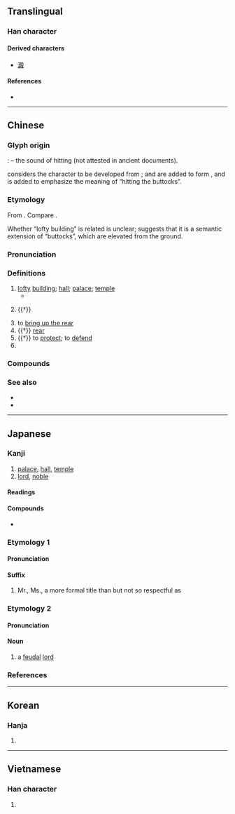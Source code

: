 {{see|宸}}
{{character info}}

==Translingual==

===Han character===
{{Han char|rn=79|rad=殳|as=09|sn=13|four=77247|canj=SCHNE|ids=⿰𡱒殳}}

====Derived characters====
* [[澱]]

====References====
* {{Han ref|kx=0586.090|dkj=16651|dj=0978.150|hdz=32162.090|uh=6BBF|ud=27583|bh=B7B5|bd=47029}}

----

==Chinese==
{{zh-forms|alt=𡱒-second round simplified,𣪍}}

===Glyph origin===
{{Han etym}}
''{{w|Shuowen}}'': {{Han compound|臀|alt1=𡱂|殳|ls=psc|c1=p|c2=s|t2=hand holding a weapon}} – the sound of hitting (not attested in ancient documents).

{{zh-ref|Chi (2010)}} considers the character to be developed from {{zh-l|*𠂤|buttocks}}; {{zh-l|*尸|body}} and {{zh-l|*丌|pedestal}} are added to form {{zh-l|*𡱂|buttocks}}, and {{zh-l|*殳}} is added to emphasize the meaning of “hitting the buttocks”.

===Etymology===
From {{inh|zh|sit-pro|*r-t(u/i)l||buttocks; heel; dull; blunt; rounded part}}. Compare {{cog|kac|shatin|sha'''tin'''|buttocks}}.

Whether “lofty building” is related is unclear; {{zh-ref|Chi (2010)}} suggests that it is a semantic extension of “buttocks”, which are elevated from the ground.

===Pronunciation===
{{zh-pron
|m=diàn
|m-s=dian4
|c=din6
|c-t=en5
|g=tien5
|h=pfs=thien;gd=tiên4
|j=die3
|mb=dāing
|md=dâing
|mn=tiān
|mn-t=doin7/diang6/diêng6
|mn-t_note=doin7 - vernacular; diang6/diêng6 - literary (diêng6 - Chaozhou)
|w=
|x=
|mc=y
|oc=y
|cat=n,v,pn
}}

===Definitions===
{{zh-hanzi}}

# [[lofty]] [[building]]; [[hall]]; [[palace]]; [[temple]]
#* {{zh-x|耶和華 啊，我 喜愛 你 所 住 的 殿 和 你 顯 榮耀 的 居所。|Lord, I have loved the habitation of thy '''house''', and the place where thine honour dwelleth.|ref={{w2|zh|和合本|新標點和合本}} ([[w:Chinese Union Version|Chinese Union Version with New Punctuation]]), {{lang|zh|詩篇}} (Psalm) 26:8}}
# {{rfv-sense|zh}} {{†}} {{zh-alt-form|臀|[[buttock]]s}}
# to [[bring up the rear]]
# {{†}} {{lb|zh|military}} [[rear]]
# {{†}} to [[protect]]; to [[defend]]
# {{surname|zh}}

===Compounds===
{{zh-der|中和殿|享殿|便殿|保和殿|偏殿|凌波殿|凌霄殿|別殿|十殿閻王|坐殿|大成殿|大殿|大殿選|大登殿|大雄寶殿|天王殿|太和殿|宮殿|寢殿|寶殿|廡殿|懋勤殿|昭陽殿|朵殿|森羅殿|正殿|武英殿|殿上虎|殿下|殿元|殿堂|殿宇|殿屎|殿後|殿本|殿版|殿試|殿軍|殿鐘自鳴|殿閣|殿頭官|玉樓金殿|登殿|祈年殿|神殿|紺殿|罵殿|設朝升殿|講殿|賀后罵殿|配殿|金殿|金華殿語|金鑾殿|銀安殿|長生殿|閻王殿|集賢殿|靈霄寶殿|養心殿|魯殿靈光|三官殿|一殿|三大殿|三寶殿|三時殿|三殿|三清殿|三身殿|丙殿|中殿|丹殿|九華殿|九間大殿|九間朝殿|九龍殿|乾陽殿|交泰殿|仁智殿|佛殿|儀鸞殿|內殿|六合殿|前殿|劍履上殿|十殿|十王殿|升殿|卻非殿|合歡殿|含元殿|含章殿|吳殿|呵殿|地下宮殿|妝殿|宣和殿|宴殿|寒殿|小殿直|層殿|山殿|帳殿|帷殿|幄殿|幕殿|廟殿|廣寒殿|延英殿|建始殿|彤殿|影殿|後殿|御殿|復殿|忍殿|抗殿|拜殿|掃殿|掖殿|握髮殿|撒殿|文德殿|文華殿|昇陽殿|明光殿|明殿|昭仁殿|暖殿|書殿|最殿|月殿|月殿嫦娥|未央殿|朱殿|松殿|架殿|柏梁殿|桂宮蘭殿|桂殿|梵殿|棕殿|森羅寶殿|椒房殿|椒殿|椒殿院|楚殿|樓殿|武殿試|殿主|殿使|殿兵|殿呵|殿喝|殿寢|殿岩|殿巖|殿帥|殿庭|殿廬|殿廷|殿撰|殿春|殿最|殿榜|殿直|殿省|殿罰|殿腳|殿腳女|殿舉|殿舍|殿虎|殿負|殿邦|殿闕|殿闥|殿陛|殿院|殿魁|毳殿|水殿|油殿|浴殿|涼殿|清虛殿|湯殿|照殿紅|燕殿|玉殿|珍殿|珠殿|琪殿|瑤殿|璧殿|瓊殿|瓦殿|畫殿|白虎殿|皇極殿|石殿|石虎殿|碧殿|祕殿|神御殿|禁殿|秋殿|稽殿|竹殿|紫殿|繞殿雷|義殿|茅殿|虎殿|蜀殿瓊人|行殿|複殿|記殿|訶殿|課殿|議殿|讌殿|負殿|路殿|軒殿|退殿|通光殿|通明殿|過殿|遶殿雷|遺殿|避宮殿|避正殿|避殿|避殿損膳|避殿減膳|邃殿|還殿|邇英殿|重殿|金華殿|金鑾寶殿|金鸞殿|銀殿|鋪殿花|鎮殿將軍|鏡殿|鑾殿|長樂殿|閣殿|閻羅殿|阿房殿|阿殿|陛殿|陵殿|集仙殿|離殿|離殿別寢|雲殿|霜殿|靈光殿|靈和殿|青娥殿腳|青殿|鞏殿|韓王殿|風殿|飛殿|飛行殿|飛雲殿|館殿|饗殿|香殿|馬殿|騶殿|驅殿|魯殿|魯靈光殿|鴛鴦殿|鵲殿|鷲殿|鸞殿|麒麟殿|麟德殿|麟殿|麟趾殿|龍殿}}

===See also===
* {{zh-l|宮}}
* {{zh-l|闕}}

----

==Japanese==

===Kanji===
{{ja-kanji|grade=c|rs=殳09}}

# [[palace]], [[hall]], [[temple]]
# [[lord]], [[noble]]

====Readings====
{{ja-readings
|goon=でん
|kanon=てん
|kun=との-, どの-, しんがり-
|nanori=あと, すえ, との
}}

====Compounds====
* {{ja-r|沈殿|ちんでん}}

===Etymology 1===
{{ja-kanjitab|どの|yomi=k}}

====Pronunciation====
{{ja-pron|どの|yomi=k}}

====Suffix====
{{ja-pos|suffix|どの}}

# Mr., Ms., a more formal title than {{ja-r|さん|-さん}} but not so respectful as {{ja-r|様|-さま}}

===Etymology 2===
{{ja-kanjitab|との|yomi=k}}

====Pronunciation====
{{ja-pron|との|yomi=k|acc=1|acc_ref=DJR}}

====Noun====
{{ja-noun|との}}

# a [[feudal]] [[lord]]
#: {{ja-usex|殿様|との-さま|[[daimyo]]}}

===References===
<references />

----

==Korean==

===Hanja===
{{ko-hanja|hangeul=전|eumhun=|rv=jeon|mr=chŏn|y=cen}}

# {{rfdef|ko|sort=殳09}}

----

==Vietnamese==

===Han character===
{{vi-hantu|[[điện]], [[đền]], [[điếng]]|rs=殳09}}

# {{rfdef|vi|sort=殳09}}